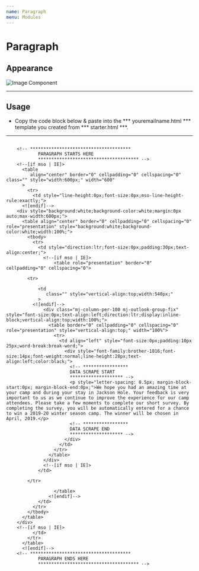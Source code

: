 ```yaml
---
name: Paragraph
menu: Modules
---
```


# Paragraph

## Appearance

<img src="https://jackson-hole-mountain-resort.s3-us-west-2.amazonaws.com/Paragraph.jpg"
     alt="Image Component" />

-----
## Usage

* Copy the code block below & paste into the *** youremailname.html *** template you created from *** starter.html ***.
-----

```

    <!-- **************************************
            PARAGRAPH STARTS HERE
            ************************************** -->
    <!--[if mso | IE]>
      <table
         align="center" border="0" cellpadding="0" cellspacing="0" class="" style="width:600px;" width="600"
      >
        <tr>
          <td style="line-height:0px;font-size:0px;mso-line-height-rule:exactly;">
      <![endif]-->
    <div style="background:white;background-color:white;margin:0px auto;max-width:600px;">
      <table align="center" border="0" cellpadding="0" cellspacing="0" role="presentation" style="background:white;background-color:white;width:100%;">
        <tbody>
          <tr>
            <td style="direction:ltr;font-size:0px;padding:30px;text-align:center;">
              <!--[if mso | IE]>
                  <table role="presentation" border="0" cellpadding="0" cellspacing="0">
                
        <tr>
      
            <td
               class="" style="vertical-align:top;width:540px;"
            >
          <![endif]-->
              <div class="mj-column-per-100 mj-outlook-group-fix" style="font-size:0px;text-align:left;direction:ltr;display:inline-block;vertical-align:top;width:100%;">
                <table border="0" cellpadding="0" cellspacing="0" role="presentation" style="vertical-align:top;" width="100%">
                  <tr>
                    <td align="left" style="font-size:0px;padding:10px 25px;word-break:break-word;">
                      <div style="font-family:brother-1816;font-size:14px;font-weight:normal;line-height:28px;text-align:left;color:black;">
                        <!-- *****************
                        DATA SCRAPE START
                        ******************** -->
                        <p style="letter-spacing: 0.5px; margin-block-start:0px; margin-block-end:0px;">We hope you had an amazing time at your camp and during your stay in Jackson Hole. Your feedback is very important to us as we continue to improve the experience for our camp attendees. Please take a few moments to complete our short survey. By completing the survey, you will be automatically entered for a chance to win a 2019-20 winter season camp. The winner will be chosen in April, 2019.</p>
                        <!-- *****************
                        DATA SCRAPE END
                        ******************** -->
                      </div>
                    </td>
                  </tr>
                </table>
              </div>
              <!--[if mso | IE]>
            </td>
          
        </tr>
      
                  </table>
                <![endif]-->
            </td>
          </tr>
        </tbody>
      </table>
    </div>
    <!--[if mso | IE]>
          </td>
        </tr>
      </table>
      <![endif]-->
    <!-- **************************************
            PARAGRAPH ENDS HERE
            ************************************** -->

```